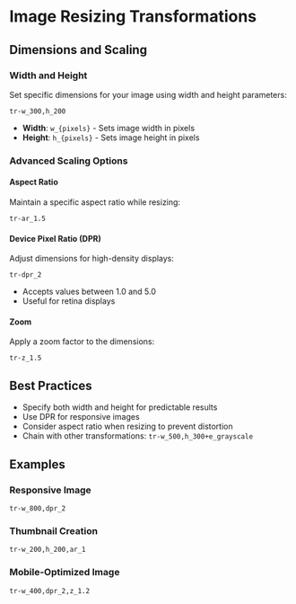 # Image Resizing Transformations

## Dimensions and Scaling

### Width and Height

Set specific dimensions for your image using width and height parameters:

```
tr-w_300,h_200
```

- **Width**: `w_{pixels}` - Sets image width in pixels
- **Height**: `h_{pixels}` - Sets image height in pixels

### Advanced Scaling Options

#### Aspect Ratio

Maintain a specific aspect ratio while resizing:

```
tr-ar_1.5
```

#### Device Pixel Ratio (DPR)

Adjust dimensions for high-density displays:

```
tr-dpr_2
```

- Accepts values between 1.0 and 5.0
- Useful for retina displays

#### Zoom

Apply a zoom factor to the dimensions:

```
tr-z_1.5
```

## Best Practices

- Specify both width and height for predictable results
- Use DPR for responsive images
- Consider aspect ratio when resizing to prevent distortion
- Chain with other transformations: `tr-w_500,h_300+e_grayscale`

## Examples

### Responsive Image

```
tr-w_800,dpr_2
```

### Thumbnail Creation

```
tr-w_200,h_200,ar_1
```

### Mobile-Optimized Image

```
tr-w_400,dpr_2,z_1.2
```
